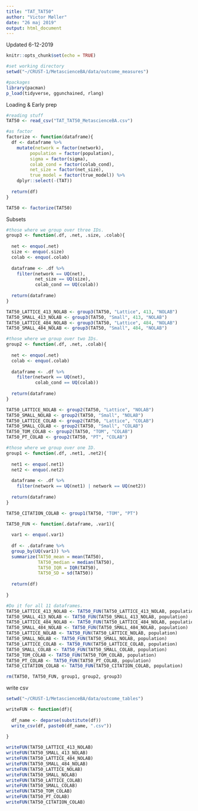 ```yaml
---
title: "TAT_TAT50"
author: "Victor Møller"
date: "26 maj 2019"
output: html_document
---
```


Updated 6-12-2019

```r
knitr::opts_chunk$set(echo = TRUE)
```

```r
#set working directory
setwd("~/CRUST-1/MetascienceBA/data/outcome_measures")

#packages 
library(pacman)
p_load(tidyverse, ggunchained, rlang) 
```

Loading & Early prep

```r

#reading stuff 
TAT50 <- read_csv("TAT_TAT50_MetascienceBA.csv")

#as factor
factorize <- function(dataframe){
  df <- dataframe %>%
    mutate(network = factor(network),
         population = factor(population),
         sigma = factor(sigma),
         colab_cond = factor(colab_cond),
         net_size = factor(net_size),
         true_model = factor(true_model)) %>%
    dplyr::select(-(TAT))
  
  return(df)
}

TAT50 <- factorize(TAT50)

```


Subsets

```r

#those where we group over three IDs. 
group3 <- function(.df, .net, .size, .colab){
  
  net <- enquo(.net)
  size <- enquo(.size)
  colab <- enquo(.colab)
  
  dataframe <- .df %>%
    filter(network == UQ(net),
           net_size == UQ(size),
           colab_cond == UQ(colab))
 
  return(dataframe) 
}

TAT50_LATTICE_413_NOLAB <- group3(TAT50, "Lattice", 413, "NOLAB")
TAT50_SMALL_413_NOLAB <- group3(TAT50, "Small", 413, "NOLAB")
TAT50_LATTICE_484_NOLAB <- group3(TAT50, "Lattice", 484, "NOLAB")
TAT50_SMALL_484_NOLAB <- group3(TAT50, "Small", 484, "NOLAB")

#those where we group over two IDs. 
group2 <- function(.df, .net, .colab){
  
  net <- enquo(.net)
  colab <- enquo(.colab)
  
  dataframe <- .df %>%
    filter(network == UQ(net),
           colab_cond == UQ(colab))
 
  return(dataframe) 
}

TAT50_LATTICE_NOLAB <- group2(TAT50, "Lattice", "NOLAB")
TAT50_SMALL_NOLAB <- group2(TAT50, "Small", "NOLAB")
TAT50_LATTICE_COLAB <- group2(TAT50, "Lattice", "COLAB")
TAT50_SMALL_COLAB <- group2(TAT50, "Small", "COLAB")
TAT50_TOM_COLAB <- group2(TAT50, "TOM", "COLAB")
TAT50_PT_COLAB <- group2(TAT50, "PT", "COLAB")

#those where we group over one ID.  
group1 <- function(.df, .net1, .net2){
  
  net1 <- enquo(.net1)
  net2 <- enquo(.net2)
  
  dataframe <- .df %>%
    filter(network == UQ(net1) | network == UQ(net2))
 
  return(dataframe) 
}

TAT50_CITATION_COLAB <- group1(TAT50, "TOM", "PT")

```


```r
TAT50_FUN <- function(.dataframe, .var1){
  
  var1 <- enquo(.var1)
  
  df <- .dataframe %>%
  group_by(UQ(var1)) %>%
  summarize(TAT50_mean = mean(TAT50),
            TAT50_median = median(TAT50),
            TAT50_IQR = IQR(TAT50),
            TAT50_SD = sd(TAT50))
  
  return(df)
  
}

#Do it for all 11 dataframes. 
TAT50_LATTICE_413_NOLAB <- TAT50_FUN(TAT50_LATTICE_413_NOLAB, population)
TAT50_SMALL_413_NOLAB <- TAT50_FUN(TAT50_SMALL_413_NOLAB, population)
TAT50_LATTICE_484_NOLAB <- TAT50_FUN(TAT50_LATTICE_484_NOLAB, population)
TAT50_SMALL_484_NOLAB <- TAT50_FUN(TAT50_SMALL_484_NOLAB, population)
TAT50_LATTICE_NOLAB <- TAT50_FUN(TAT50_LATTICE_NOLAB, population)
TAT50_SMALL_NOLAB <- TAT50_FUN(TAT50_SMALL_NOLAB, population)
TAT50_LATTICE_COLAB <- TAT50_FUN(TAT50_LATTICE_COLAB, population)
TAT50_SMALL_COLAB <- TAT50_FUN(TAT50_SMALL_COLAB, population)
TAT50_TOM_COLAB <- TAT50_FUN(TAT50_TOM_COLAB, population)
TAT50_PT_COLAB <- TAT50_FUN(TAT50_PT_COLAB, population)
TAT50_CITATION_COLAB <- TAT50_FUN(TAT50_CITATION_COLAB, population)

rm(TAT50, TAT50_FUN, group1, group2, group3)
```

write csv 

```r

setwd("~/CRUST-1/MetascienceBA/data/outcome_tables")

writeFUN <- function(df){
  
  df_name <- deparse(substitute(df))
  write_csv(df, paste0(df_name, ".csv"))
  
}

writeFUN(TAT50_LATTICE_413_NOLAB)
writeFUN(TAT50_SMALL_413_NOLAB)
writeFUN(TAT50_LATTICE_484_NOLAB)
writeFUN(TAT50_SMALL_484_NOLAB)
writeFUN(TAT50_LATTICE_NOLAB)
writeFUN(TAT50_SMALL_NOLAB)
writeFUN(TAT50_LATTICE_COLAB)
writeFUN(TAT50_SMALL_COLAB)
writeFUN(TAT50_TOM_COLAB)
writeFUN(TAT50_PT_COLAB)
writeFUN(TAT50_CITATION_COLAB)

```

